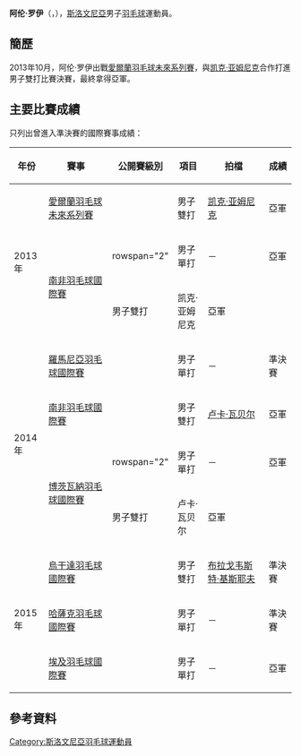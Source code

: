{{noteTA|G1=Badminton
|1=zh-hans:斯洛文尼亚;zh-hk:斯洛文尼亞;zh-tw:斯洛維尼亞;
}}
{{Infobox 羽球選手
| playername              = 阿伦·罗伊<br/>{{lang|sl|Alen Roj}}
| image                   = 
| size                    = 
| caption                 = 
| birth_name              = 
| date_of_birth           = {{birth_date_and_age|1992|11|10}}
| place_of_birth          = 
| height                  = 
| weight                  = 
| event                   = 男子單打、男子雙打
| country                 = {{SLO}}
| years_started           = 
| handedness              = 
| coach                   = 
| highest_ranking         = 第112位（男雙-[[凯克·亚姆尼克|亚姆尼克]]）
| date_of_highest_ranking = 2014年2月20日<ref name="ranking">[http://bwfcontent.tournamentsoftware.com/ranking/player.aspx?id=10213&player=113427 BWF World Ranking - Ranking of Alen ROJ (79391)]{{en}}</ref>
| current_ranking         = 第136位（男單）<br/>第217位（男雙-[[卢卡·瓦贝尔|瓦贝尔]]）<br/>第374位（男雙-[[伊斯托克·乌特鲁萨|乌特鲁萨]]）<br/>第459位（男雙-[[布拉戈韦斯特·基斯耶夫|基斯耶夫]]）
| date_of_current_ranking = 2015年11月26日<ref>[http://bwfcontent.tournamentsoftware.com/ranking/category.aspx?id=10213&category=472 BWF World Ranking - BWF世界排名榜 (11/26/2015) - Men's singles] {{Wayback|url=http://bwfcontent.tournamentsoftware.com/ranking/category.aspx?id=10213&category=472 |date=20181001165848 }}{{en}}</ref><ref>[http://bwfcontent.tournamentsoftware.com/ranking/category.aspx?id=10213&category=474 BWF World Ranking - BWF世界排名榜 (11/26/2015) - Men's doubles] {{Wayback|url=http://bwfcontent.tournamentsoftware.com/ranking/category.aspx?id=10213&category=474 |date=20181001162505 }}{{en}}</ref>
| played                  = 66勝–53負（男單）<br/>35勝–31負（男雙）<br/>1勝–3負（混雙）
| titles                  = 
| bwf_profile             = 1E41FBF8-071C-4728-94FF-6DB3A6F76B22
| bwf_id                  = 79391
| updated                 = 2015年11月30日
}}
{{MedalTableTop}}
{{MedalSport | 男子[[羽毛球|羽毛球]]}}
{{MedalCountry | {{SLO}}}}
{{MedalBottom}}
'''阿伦·罗伊'''（{{lang-sl|'''Alen Roj'''}}，{{bd|1992年|11月10日|}}），[[斯洛文尼亞|斯洛文尼亞]]男子[[羽毛球|羽毛球]]運動員。

==簡歷==
2013年10月，阿伦·罗伊出戰[[2013年愛爾蘭羽毛球未來系列賽|愛爾蘭羽毛球未來系列賽]]，與[[凯克·亚姆尼克|凯克·亚姆尼克]]合作打進男子雙打比賽決賽，最終拿得亞軍。

==主要比賽成績==
只列出曾進入準決賽的國際賽事成績：
{| class=wikitable style="text-align:center; font-size:small;" 
!width="50"|年份
!width="180"|賽事
!width="80"|公開賽級別
!width="60"|項目
!width="170"|拍檔
!width="50"|成績
|-
!rowspan="3"|2013年
|[[2013年愛爾蘭羽毛球未來系列賽|愛爾蘭羽毛球未來系列賽]]
|{{BWFFS}}
|男子雙打
|[[凯克·亚姆尼克|凯克·亚姆尼克]]
|bgcolor="silver"|亞軍
|-
|rowspan="2"|[[2013年南非羽毛球國際賽|南非羽毛球國際賽]]
|rowspan="2" {{BWFFS}}
|男子單打
|－
|bgcolor="silver"|亞軍
|-
|男子雙打
|凯克·亚姆尼克
|bgcolor="silver"|亞軍
|-
!rowspan="4"|2014年
|[[2014年羅馬尼亞羽毛球國際賽|羅馬尼亞羽毛球國際賽]]
|{{BWFIS}}
|男子單打
|－
|bgcolor="#b8860b"|準決賽
|-
|[[2014年南非羽毛球國際賽|南非羽毛球國際賽]]
|{{BWFIS}}
|男子雙打
|{{flagicon|AUT}} [[卢卡·瓦贝尔|卢卡·瓦贝尔]]
|bgcolor="silver"|亞軍
|-
|rowspan="2"|[[2014年博茨瓦納羽毛球國際賽|博茨瓦納羽毛球國際賽]]
|rowspan="2" {{BWFIS}}
|男子單打
|－
|bgcolor="silver"|亞軍
|-
|男子雙打
|{{flagicon|AUT}} 卢卡·瓦贝尔
|bgcolor="silver"|亞軍
|-
!rowspan="3"|2015年
|[[2015年烏干達羽毛球國際賽|烏干達羽毛球國際賽]]
|{{BWFIS}}
|男子雙打
|{{flagicon|BUL}} [[布拉戈韦斯特·基斯耶夫|布拉戈韦斯特·基斯耶夫]]
|bgcolor="#b8860b"|準決賽
|-
|[[2015年哈薩克羽毛球國際賽|哈薩克羽毛球國際賽]]
|{{BWFIS}}
|男子單打
|－
|bgcolor="#b8860b"|準決賽
|-
|[[2015年埃及羽毛球國際賽|埃及羽毛球國際賽]]
|{{BWFFS}}
|男子單打
|－
|bgcolor="silver"|亞軍
|}
{{BWF賽事級別索引}}

==參考資料==
{{Reflist}}

{{DEFAULTSORT:Roj, Alen}}
[[Category:斯洛文尼亞羽毛球運動員|Category:斯洛文尼亞羽毛球運動員]]